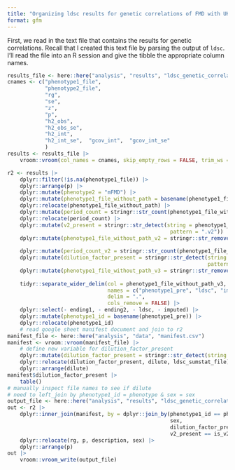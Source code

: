 ```yaml
---
title: "Organizing ldsc results for genetic correlations of FMD with UKB diabetes traits"
format: gfm
---
```







First, we read in the text file that contains the results for genetic correlations. Recall that 
I created this text file by parsing the output of `ldsc`. 
I'll read the file into an R session and give the tibble the appropriate column names.


```r
results_file <- here::here("analysis", "results", "ldsc_genetic_correlations_fmd.txt")
cnames <- c("phenotype1_file", 
            "phenotype2_file", 
            "rg", 
            "se", 
            "z", 
            "p", 
            "h2_obs",
            "h2_obs_se",
            "h2_int",
            "h2_int_se",  "gcov_int",  "gcov_int_se"
            )
results <- results_file |>
    vroom::vroom(col_names = cnames, skip_empty_rows = FALSE, trim_ws = FALSE)
```


```r
r2 <- results |>
    dplyr::filter(!is.na(phenotype1_file)) |>
    dplyr::arrange(p) |>
    dplyr::mutate(phenotype2 = "mFMD") |>
    dplyr::mutate(phenotype1_file_without_path = basename(phenotype1_file)) |>
    dplyr::relocate(phenotype1_file_without_path) |>
    dplyr::mutate(period_count = stringr::str_count(phenotype1_file_without_path, "\\.")) |>
    dplyr::relocate(period_count) |>
    dplyr::mutate(v2_present = stringr::str_detect(string = phenotype1_file_without_path, 
                                                    pattern = ".v2")) |> 
    dplyr::mutate(phenotype1_file_without_path_v2 = stringr::str_remove(string = phenotype1_file_without_path, 
                                                                        pattern = ".v2")) |>
    dplyr::mutate(period_count_v2 = stringr::str_count(phenotype1_file_without_path_v2, "\\.")) |>
    dplyr::mutate(dilution_factor_present = stringr::str_detect(string = phenotype1_file_without_path_v2, 
                                                                pattern = "dilution_factor")) |>
    dplyr::mutate(phenotype1_file_without_path_v3 = stringr::str_remove(string = phenotype1_file_without_path_v2, 
                                                                        pattern = ".dilution_factor")) |>
    tidyr::separate_wider_delim(col = phenotype1_file_without_path_v3, 
                                names = c("phenotype1_pre", "ldsc", "imputed", "sex", "ending1", "ending2"),
                                delim = ".", 
                                cols_remove = FALSE) |>
    dplyr::select(- ending1, - ending2, - ldsc, - imputed) |>
    dplyr::mutate(phenotype1_id = basename(phenotype1_pre)) |>
    dplyr::relocate(phenotype1_id)
    # read google sheet manifest document and join to r2
manifest_file <- here::here("analysis", "data", "manifest.csv") 
manifest <- vroom::vroom(manifest_file) |>
    # define new variable for dilution_factor_present
    dplyr::mutate(dilution_factor_present = stringr::str_detect(string = ldsc_sumstat_file, pattern = ".dilution_factor")) |>
    dplyr::relocate(dilution_factor_present, dilute, ldsc_sumstat_file) |>
    dplyr::arrange(dilute)
manifest$dilution_factor_present |> 
    table()
# manually inspect file names to see if dilute 
# need to left_join by phenotype1_id = phenotype & sex = sex
output_file <- here::here("analysis", "results", "ldsc_genetic_correlations_fmd_sorted.csv")
out <- r2 |>
    dplyr::inner_join(manifest, by = dplyr::join_by(phenotype1_id == phenotype, 
                                                    sex, 
                                                    dilution_factor_present,
                                                    v2_present == is_v2)) |> 
    dplyr::relocate(rg, p, description, sex) |>
    dplyr::arrange(p)
out |>
    vroom::vroom_write(output_file)
```